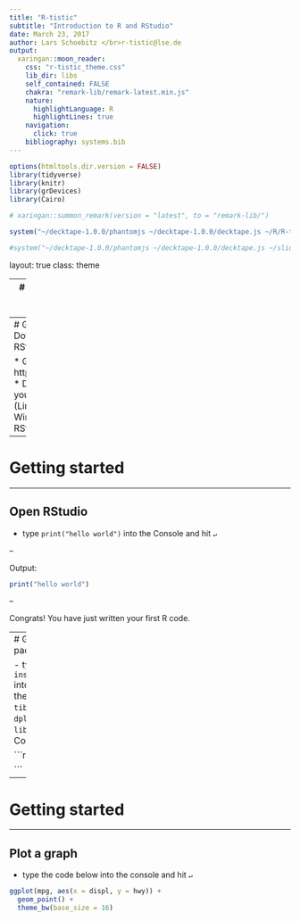 ```yaml
---
title: "R-tistic"
subtitle: "Introduction to R and RStudio"
date: March 23, 2017
author: Lars Schoebitz </br>r-tistic@lse.de
output:
  xaringan::moon_reader:
    css: "r-tistic_theme.css"
    lib_dir: libs
    self_contained: FALSE
    chakra: "remark-lib/remark-latest.min.js"
    nature:
      highlightLanguage: R
      highlightLines: true
    navigation: 
      click: true
    bibliography: systems.bib
---
```


```r

options(htmltools.dir.version = FALSE)
library(tidyverse)
library(knitr)
library(grDevices)
library(Cairo)

```

```r

# xaringan::summon_remark(version = "latest", to = "remark-lib/")

```

```r

system("~/decktape-1.0.0/phantomjs ~/decktape-1.0.0/decktape.js ~/R/R-tistic/aCourses/01-introduction-slides.html ~/R/R-tistic/aCourses/01-introduction-slides.pdf")

#system("~/decktape-1.0.0/phantomjs ~/decktape-1.0.0/decktape.js ~/slides/sanitation-systems-factsheets-slides.html ~/slides/sanitation-systems-factsheets-slides.pdf")

```

layout: true
class: theme

---
# Getting started
***
## Download and install R

* Go to http://www.r-project.org
* Download R for your operating system
* Install R
* Bring yourself and your laptop to Eawag (Room Aqualino) on 16.03.2017 at 01:30 pm


---
# Getting started
***
## Download and install RStudio

* Go to https://www.rstudio.com
* Download RStudio for your operating system (Linux, (Mac) OS X, Windows)
* Install RStudio

---

# Getting started
***
## Open RStudio 

- type `print("hello world")` into the Console and hit `↵`

--

Output:
```r
print("hello world")
```

--

Congrats! You have just written your first R code.

---
# Getting started
***
## Install packages 

- type `install.packages("tidyverse")` into the Console
    - this installs the R packages: `ggplot2`, `tibble`, `tidyr`, `readr`, `purrr` and `dplyr`
- type `library(tidyverse)` into the Console and hit `↵`

```r

library(tidyverse)

```

---
# Getting started
***
## Plot a graph
- type the code below into the console and hit `↵`
```r

ggplot(mpg, aes(x = displ, y = hwy)) +
  geom_point() +
  theme_bw(base_size = 16)

```



